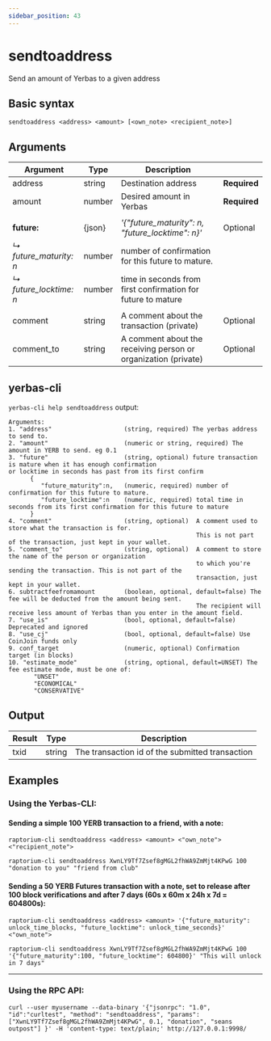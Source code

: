 ```yaml
---
sidebar_position: 43
---
```


# sendtoaddress

Send an amount of Yerbas to a given address

## Basic syntax

`sendtoaddress <address> <amount> [<own_note> <recipient_note>]`

## Arguments

| Argument               | Type   | Description                                                    |              |
| ---------------------- | ------ | -------------------------------------------------------------- | ------------ |
| address                | string | Destination address                                            | **Required** |
| amount                 | number | Desired amount in Yerbas                                    | **Required** |
|                        |        |                                                                |              |
| **future:**            | {json} | _'{"future_maturity": n, "future_locktime": n}'_               | Optional     |
| _↳ future_maturity: n_ | number | number of confirmation for this future to mature.              |              |
| _↳ future_locktime: n_ | number | time in seconds from first confirmation for future to mature   |              |
|                        |        |                                                                |              |
| comment                | string | A comment about the transaction (private)                      | Optional     |
| comment_to             | string | A comment about the receiving person or organization (private) | Optional     |

## yerbas-cli

`yerbas-cli help sendtoaddress` output:

```text
Arguments:
1. "address"                    (string, required) The yerbas address to send to.
2. "amount"                     (numeric or string, required) The amount in YERB to send. eg 0.1
3. "future"                     (string, optional) future transaction is mature when it has enough confirmation                                                      or locktime in seconds has past from its first confirm
      {
         "future_maturity":n,   (numeric, required) number of confirmation for this future to mature.
         "future_locktime":n    (numeric, required) total time in seconds from its first confirmation for this future to mature
      }
4. "comment"                    (string, optional)  A comment used to store what the transaction is for.
                                                    This is not part of the transaction, just kept in your wallet.
5. "comment_to"                 (string, optional)  A comment to store the name of the person or organization
                                                    to which you're sending the transaction. This is not part of the
                                                    transaction, just kept in your wallet.
6. subtractfeefromamount        (boolean, optional, default=false) The fee will be deducted from the amount being sent.
                                                    The recipient will receive less amount of Yerbas than you enter in the amount field.
7. "use_is"                     (bool, optional, default=false) Deprecated and ignored
8. "use_cj"                     (bool, optional, default=false) Use CoinJoin funds only
9. conf_target                  (numeric, optional) Confirmation target (in blocks)
10. "estimate_mode"             (string, optional, default=UNSET) The fee estimate mode, must be one of:
       "UNSET"
       "ECONOMICAL"
       "CONSERVATIVE"
```

## Output

| Result | Type   | Description                                     |
| ------ | ------ | ----------------------------------------------- |
| txid   | string | The transaction id of the submitted transaction |

## Examples

### Using the Yerbas-CLI:

#### Sending a simple 100 YERB transaction to a friend, with a note:

`raptorium-cli sendtoaddress <address> <amount> <"own_note"> <"recipient_note">`

`raptorium-cli sendtoaddress XwnLY9Tf7Zsef8gMGL2fhWA9ZmMjt4KPwG 100 "donation to you" "friend from club"`

#### Sending a 50 YERB Futures transaction with a note, set to release after 100 block verifications and after 7 days (60s x 60m x 24h x 7d = 604800s):

`raptorium-cli sendtoaddress <address> <amount> '{"future_maturity": unlock_time_blocks, "future_locktime": unlock_time_seconds}' <"own_note">`

`raptorium-cli sendtoaddress XwnLY9Tf7Zsef8gMGL2fhWA9ZmMjt4KPwG 100 '{"future_maturity":100, "future_locktime": 604800}' "This will unlock in 7 days"`

---

### Using the RPC API:

`curl --user myusername --data-binary '{"jsonrpc": "1.0", "id":"curltest", "method": "sendtoaddress", "params": ["XwnLY9Tf7Zsef8gMGL2fhWA9ZmMjt4KPwG", 0.1, "donation", "seans outpost"] }' -H 'content-type: text/plain;' http://127.0.0.1:9998/`

